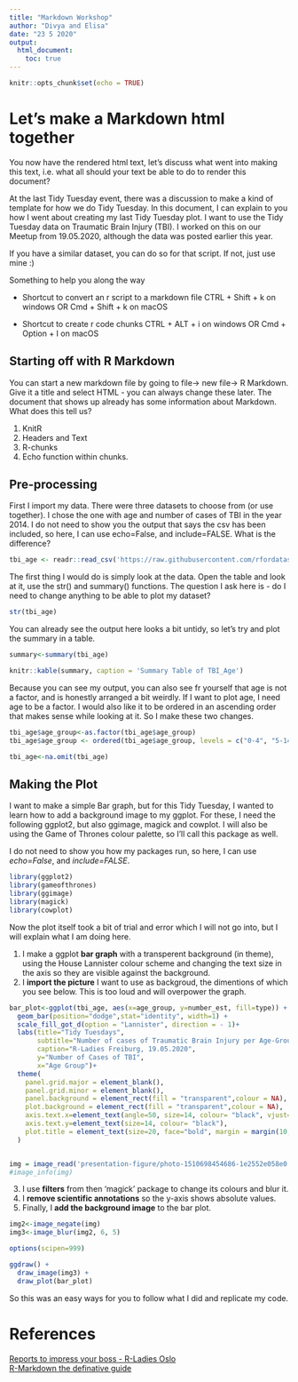 ```yaml
---
title: "Markdown Workshop"
author: "Divya and Elisa"
date: "23 5 2020"
output:
  html_document:
    toc: true
---
```


```r
knitr::opts_chunk$set(echo = TRUE)
```

# Let's make a Markdown html together

You now have the rendered html text, let's discuss what went into making this text, i.e. what all should your text be able to do to render this document?

At the last Tidy Tuesday event, there was a discussion to make a kind of template for how we do Tidy Tuesday. In this document, I can explain to you how I went about creating my last Tidy Tuesday plot. I want to use the Tidy Tuesday data on Traumatic Brain Injury (TBI). I worked on this on our Meetup from 19.05.2020, although the data was posted earlier this year.

If you have a similar dataset, you can do so for that script. If not, just use mine :)

Something to help you along the way

- Shortcut to convert an r script to a markdown file
CTRL + Shift + k on windows OR Cmd + Shift + k on macOS

- Shortcut to create r code chunks
CTRL + ALT + i on windows OR Cmd + Option + I on macOS

## Starting off with R Markdown

You can start a new markdown file by going to file-> new file-> R Markdown. Give it a title and select HTML - you can always change these later. The document that shows up already has some information about Markdown. What does this tell us?

1. KnitR
2. Headers and Text
3. R-chunks
2. Echo function within chunks.

## Pre-processing

First I import my data. There were three datasets to choose from (or use together). I chose the one with age and number of cases of TBI in the year 2014.
I do not need to show you the output that says the csv has been included, so here, I can use echo=False, and include=FALSE. What is the difference?

```r
tbi_age <- readr::read_csv('https://raw.githubusercontent.com/rfordatascience/tidytuesday/master/data/2020/2020-03-24/tbi_age.csv')
```

The first thing I would do is simply look at the data. Open the table and look at it, use the str() and summary() functions. The question I ask here is - do I need to change anything to be able to plot my dataset?

```r
str(tbi_age)

```

You can already see the output here looks a bit untidy, so let's try and plot the summary in a table.

```r

summary<-summary(tbi_age)

knitr::kable(summary, caption = 'Summary Table of TBI_Age')

```

Because you can see my output, you can also see fr yourself that age is not a factor, and is honestly arranged a bit weirdly. If I want to plot age, I need age to be a factor. I would also like it to be ordered in an ascending order that makes sense while looking at it. So I make these two changes.

```r
tbi_age$age_group<-as.factor(tbi_age$age_group)
tbi_age$age_group <- ordered(tbi_age$age_group, levels = c("0-4", "5-14", "15-24", "25-34", "35-44", "45-54", "55-64", "65-74", "75+"))

tbi_age<-na.omit(tbi_age)
```

## Making the Plot

I want to make a simple Bar graph, but for this Tidy Tuesday, I wanted to learn how to add a background image to my ggplot. For these, I need the following ggplot2, but also ggimage, magick and cowplot. I will also be using the Game of Thrones colour palette, so I'll call this package as well.

I do not need to show you how my packages run, so here, I can use _echo=False_, and _include=FALSE_.

```r
library(ggplot2)
library(gameofthrones)
library(ggimage)
library(magick)
library(cowplot)
```

Now the plot itself took a bit of trial and error which I will not go into, but I will explain what I am doing here. 

1. I make a ggplot **bar graph** with a transperent background (in theme), using the House Lannister colour scheme and changing the text size in the axis so they are visible against the background.  
2. I **import the picture** I want to use as backgroud, the dimentions of which you see below. This is too loud and will overpower the graph.

```r
bar_plot<-ggplot(tbi_age, aes(x=age_group, y=number_est, fill=type)) + 
  geom_bar(position="dodge",stat="identity", width=1) + 
  scale_fill_got_d(option = "Lannister", direction = - 1)+
  labs(title="Tidy Tuesdays", 
       subtitle="Number of cases of Traumatic Brain Injury per Age-Group", 
       caption="R-Ladies Freiburg, 19.05.2020",
       y="Number of Cases of TBI", 
       x="Age Group")+
  theme(
    panel.grid.major = element_blank(), 
    panel.grid.minor = element_blank(),
    panel.background = element_rect(fill = "transparent",colour = NA),
    plot.background = element_rect(fill = "transparent",colour = NA),
    axis.text.x=element_text(angle=50, size=14, colour= "black", vjust=0.5),
    axis.text.y=element_text(size=14, colour= "black"),
    plot.title = element_text(size=20, face="bold", margin = margin(10, 0, 10, 0))
  )


img = image_read('presentation-figure/photo-1510698454686-1e2552e058e0.jpg')
#image_info(img)

```

3. I use **filters** from then 'magick' package to change its colours and blur it.  
1. I **remove scientific annotations** so the y-axis shows absolute values.  
1. Finally, I **add the background image** to the bar plot.

```r
img2<-image_negate(img)
img3<-image_blur(img2, 6, 5)

options(scipen=999)

ggdraw() +
  draw_image(img3) +
  draw_plot(bar_plot)  
```

So this was an easy ways for you to follow what I did and replicate my code.

# References  
[Reports to impress your boss - R-Ladies Oslo](https://www.youtube.com/watch?v=Xn5AmUf7gDQ)  
[R-Markdown the definative guide](https://bookdown.org/yihui/rmarkdown/)


